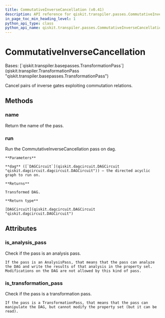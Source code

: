 ```yaml
---
title: CommutativeInverseCancellation (v0.41)
description: API reference for qiskit.transpiler.passes.CommutativeInverseCancellation in qiskit v0.41
in_page_toc_min_heading_level: 1
python_api_type: class
python_api_name: qiskit.transpiler.passes.CommutativeInverseCancellation
---
```


# CommutativeInverseCancellation

<Class id="qiskit.transpiler.passes.CommutativeInverseCancellation" isDedicatedPage={true} github="https://github.com/qiskit/qiskit/tree/stable/0.23/qiskit/transpiler/passes/optimization/commutative_inverse_cancellation.py" signature="CommutativeInverseCancellation(*args, **kwargs)" modifiers="class">
  Bases: [`qiskit.transpiler.basepasses.TransformationPass`](qiskit.transpiler.TransformationPass "qiskit.transpiler.basepasses.TransformationPass")

  Cancel pairs of inverse gates exploiting commutation relations.

  ## Methods

  <span id="qiskit-transpiler-passes-commutativeinversecancellation-name" />

  ### name

  <Function id="qiskit.transpiler.passes.CommutativeInverseCancellation.name" signature="CommutativeInverseCancellation.name()">
    Return the name of the pass.
  </Function>

  <span id="qiskit-transpiler-passes-commutativeinversecancellation-run" />

  ### run

  <Function id="qiskit.transpiler.passes.CommutativeInverseCancellation.run" signature="CommutativeInverseCancellation.run(dag)">
    Run the CommutativeInverseCancellation pass on dag.

    **Parameters**

    **dag** ([`DAGCircuit`](qiskit.dagcircuit.DAGCircuit "qiskit.dagcircuit.dagcircuit.DAGCircuit")) – the directed acyclic graph to run on.

    **Returns**

    Transformed DAG.

    **Return type**

    [DAGCircuit](qiskit.dagcircuit.DAGCircuit "qiskit.dagcircuit.DAGCircuit")
  </Function>

  ## Attributes

  ### is\_analysis\_pass

  <Attribute id="qiskit.transpiler.passes.CommutativeInverseCancellation.is_analysis_pass">
    Check if the pass is an analysis pass.

    If the pass is an AnalysisPass, that means that the pass can analyze the DAG and write the results of that analysis in the property set. Modifications on the DAG are not allowed by this kind of pass.
  </Attribute>

  ### is\_transformation\_pass

  <Attribute id="qiskit.transpiler.passes.CommutativeInverseCancellation.is_transformation_pass">
    Check if the pass is a transformation pass.

    If the pass is a TransformationPass, that means that the pass can manipulate the DAG, but cannot modify the property set (but it can be read).
  </Attribute>
</Class>

